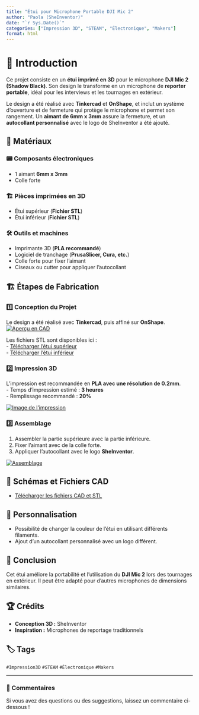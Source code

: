 ```yaml
---
title: "Étui pour Microphone Portable DJI Mic 2"
author: "Paola (SheInventor)"
date: "`r Sys.Date()`"
categories: ["Impression 3D", "STEAM", "Électronique", "Makers"]
format: html
---
```


# 📖 Introduction  
Ce projet consiste en un **étui imprimé en 3D** pour le microphone **DJI Mic 2 (Shadow Black)**. Son design le transforme en un microphone de **reporter portable**, idéal pour les interviews et les tournages en extérieur.

Le design a été réalisé avec **Tinkercad** et **OnShape**, et inclut un système d’ouverture et de fermeture qui protège le microphone et permet son rangement. Un **aimant de 6mm x 3mm** assure la fermeture, et un **autocollant personnalisé** avec le logo de SheInventor a été ajouté.

## 🔧 Matériaux  
### 📟 Composants électroniques  
- 1 aimant **6mm x 3mm**  
- Colle forte  

### 🏗️ Pièces imprimées en 3D  
- Étui supérieur (**Fichier STL**)  
- Étui inférieur (**Fichier STL**)  

### 🛠️ Outils et machines  
- Imprimante 3D (**PLA recommandé**)  
- Logiciel de tranchage (**PrusaSlicer, Cura, etc.**)  
- Colle forte pour fixer l’aimant  
- Ciseaux ou cutter pour appliquer l’autocollant  

## 🏗️ Étapes de Fabrication  
### 1️⃣ Conception du Projet  
Le design a été réalisé avec **Tinkercad**, puis affiné sur **OnShape**.  
[![Aperçu en CAD](chemin_vers_image_cad.png)](chemin_vers_modele_cad)  

Les fichiers STL sont disponibles ici :  
- [Télécharger l’étui supérieur](chemin_vers_fichier_1.stl)  
- [Télécharger l’étui inférieur](chemin_vers_fichier_2.stl)  

### 2️⃣ Impression 3D  
L’impression est recommandée en **PLA avec une résolution de 0.2mm**.  
- Temps d’impression estimé : **3 heures**  
- Remplissage recommandé : **20%**  

[![Image de l’impression](chemin_vers_image_impression.png)](chemin_vers_fichier_impression)  

### 3️⃣ Assemblage  
1. Assembler la partie supérieure avec la partie inférieure.  
2. Fixer l’aimant avec de la colle forte.  
3. Appliquer l’autocollant avec le logo **SheInventor**.  

[![Assemblage](chemin_vers_image_assemblage.png)](chemin_vers_fichier_assemblage)  

## 📜 Schémas et Fichiers CAD  
- [Télécharger les fichiers CAD et STL](chemin_vers_fichiers)  

## 🎨 Personnalisation  
- Possibilité de changer la couleur de l’étui en utilisant différents filaments.  
- Ajout d’un autocollant personnalisé avec un logo différent.  

## 🏁 Conclusion  
Cet étui améliore la portabilité et l’utilisation du **DJI Mic 2** lors des tournages en extérieur. Il peut être adapté pour d’autres microphones de dimensions similaires.  

## 🏆 Crédits  
- **Conception 3D :** SheInventor  
- **Inspiration :** Microphones de reportage traditionnels  

## 🏷️ Tags  
`#Impression3D` `#STEAM` `#Électronique` `#Makers`  

---
### 💬 Commentaires  
Si vous avez des questions ou des suggestions, laissez un commentaire ci-dessous !